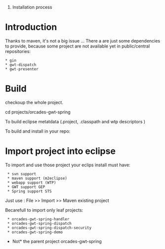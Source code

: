 #Installation process

= Introduction =

Thanks to maven, it's not a big issue ...
There a are just some dependencies to provide, because some project are not available yet in public/central repositories:

 * gin
 * gwt-dispatch
 * gwt-presenter



= Build =

checkoup the whole project.

cd projects/orcades-gwt-spring

To build eclipse metatdata (.project, .classpath and wtp descriptors )

{{{mvn eclipse:clean eclipse:m2eclipse}}}

To build and install in your repo:

{{{mvn clean install}}}

= Import project into eclipse =

To import and use those project your eclips install must have:
  * svn support
  * maven support (m2eclipse)
  * webapp support (WTP)
  * GWT support GEP
  * Spring support STS

Just use :
File >> Import >> Maven existing project

Becarefull to import only leaf projects:
  * orcades-gwt-spring-handler
  * orcades-gwt-spring-dispatch
  * orcades-gwt-spring-dispatch-security
  * orcades-gwt-spring-demo

*Not* the parent project orcades-gwt-spring